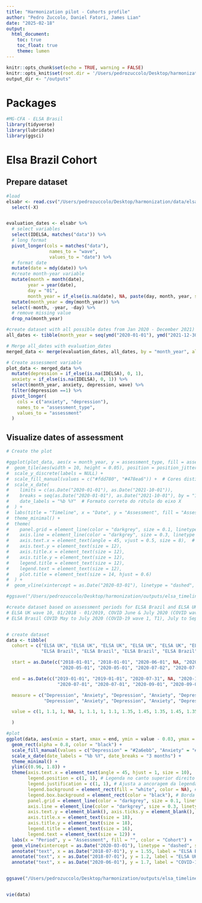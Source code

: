 ```yaml
---
title: "Harmonization pilot - Cohorts profile"
author: "Pedro Zuccolo, Daniel Fatori, James Lian"
date: "2025-02-18"
output: 
  html_document:
    toc: true
    toc_float: true
    theme: lumen
---
```


```r
knitr::opts_chunk$set(echo = TRUE, warning = FALSE)
knitr::opts_knit$set(root.dir = '/Users/pedrozuccolo/Desktop/harmonization/data')
output_dir <- "/outputs"
```

# Packages
```r
#MG-CFA - ELSA Brasil
library(tidyverse)
library(lubridate)
library(ggsci)
```

# Elsa Brazil Cohort
## Prepare dataset
```r
#load
elsabr <- read.csv("/Users/pedrozuccolo/Desktop/harmonization/data/elsabr_covid.csv") %>%
  select(-X)


evaluation_dates <- elsabr %>%
  # select variables
  select(IDELSA, matches("data")) %>%
  # long format
  pivot_longer(cols = matches("data"), 
                names_to = "wave",
                values_to = "date") %>%
  # format date
  mutate(date = mdy(date)) %>%
  #create month-year variable
  mutate(month = month(date),
        year = year(date),
        day = "01",
        month_year = if_else(is.na(date), NA, paste(day, month, year, sep = "-"))) %>%
  mutate(month_year = dmy(month_year)) %>%
  select(-month, -year, -day) %>%
  # remove missing value
  drop_na(month_year)

#create dataset with all possible dates from Jan 2020 - December 2021)
all_dates <- tibble(month_year = seq(ymd("2020-01-01"), ymd("2021-12-30"), by = "days"))

# Merge all_dates with evaluation_dates
merged_data <- merge(evaluation_dates, all_dates, by = "month_year", all = TRUE)

# Create assessment variable
plot_data <- merged_data %>%
  mutate(depression = if_else(is.na(IDELSA), 0, 1),
  anxiety = if_else(is.na(IDELSA), 0, 1)) %>%
  select(month_year, anxiety, depression, wave) %>%
  filter(depression ==1) %>%
  pivot_longer(
    cols = c("anxiety", "depression"),
    names_to = "assessment_type",
    values_to = "assessment"
  )
```



## Visualize dates of assessment
```r
# Create the plot

#ggplot(plot_data, aes(x = month_year, y = assessment_type, fill = assessment_type)) +
#  geom_tile(aes(width = 10, height = 0.05), position = position_jitter(width = 0.8, height = 0.3), color = "grey", alpha = 0.8) +  
#  scale_y_discrete(labels = NULL) + 
#  scale_fill_manual(values = c("#fdd780", "#478ea6")) +  # Cores distintas para os grupos
#  scale_x_date(
#    limits = c(as.Date("2020-01-01"), as.Date("2021-10-01")),
#    breaks = seq(as.Date("2020-01-01"), as.Date("2021-10-01"), by = "1 month"),
#    date_labels = "%b %Y"  # Formato correto do rótulo do eixo X
#  ) + 
#  labs(title = "Timeline", x = "Date", y = "Assessment", fill = "Assessment Type") +
#  theme_minimal() +
#  theme(
#    panel.grid = element_line(color = "darkgrey", size = 0.1, linetype = 3),
#    axis.line = element_line(color = "darkgrey", size = 0.3, linetype = 1),
#    axis.text.x = element_text(angle = 45, vjust = 0.5, size = 8),  # Correção no tamanho do texto
#    axis.text.y = element_text(size = 12),  
#    axis.title.x = element_text(size = 12),  
#    axis.title.y = element_text(size = 12),  
#    legend.title = element_text(size = 12),  
#    legend.text = element_text(size = 12),  
#    plot.title = element_text(size = 14, hjust = 0.6)  
#  ) +
#  geom_vline(xintercept = as.Date("2020-03-01"), linetype = "dashed", size = 0.5, color = "black")

#ggsave("/Users/pedrozuccolo/Desktop/harmonization/outputs/elsa_timeline.png", width = 10, height = 5, dpi = 300, bg = "white")
```


```r
#create dataset based on assessment periods for ELSA Brazil and ELSA UK
# ELSA UK wave 10, 01/2018 - 01/2019, COVID June & July 2020 (COVID wave 1) and November and December 2020 (COVID wave 2), wave 10 (01/2021 - 01/2023). OBS: Anxiety measures not available for ELSA UK in wave 2 COVID
# ELSA Brasil COVID May to July 2020 (COVID-19 wave 1, T1), July to September 2020 (T2), October to December 2020 (T3), and April to June 2021 (T4)


# create dataset
data <- tibble(
  cohort = c("ELSA UK", "ELSA UK", "ELSA UK", "ELSA UK", "ELSA UK", "ELSA UK", "ELSA UK", "ELSA UK",
             "ELSA Brazil", "ELSA Brazil", "ELSA Brazil", "ELSA Brazil", "ELSA Brazil", "ELSA Brazil", "ELSA Brazil", "ELSA Brazil"),

  start = as.Date(c("2018-01-01", "2018-01-01", "2020-06-01", NA, "2020-11-01", "2020-11-01", "2021-01-01", "2021-01-01",
                    "2020-05-01", "2020-05-01", "2020-07-02", "2020-07-02", "2020-10-01", "2020-10-01", "2021-04-01", "2021-04-01")),

  end = as.Date(c("2019-01-01", "2019-01-01", "2020-07-31", NA, "2020-12-31", "2020-12-31", "2023-01-01", "2023-01-01",
                   "2020-07-01", "2020-07-01", "2020-09-01", "2020-09-01", "2020-12-31", "2020-12-31", "2021-06-30", "2021-06-30")),

  measure = c("Depression", "Anxiety", "Depression", "Anxiety", "Depression", "Anxiety", "Depression", "Anxiety",
              "Depression", "Anxiety", "Depression", "Anxiety", "Depression", "Anxiety", "Depression", "Anxiety"),

  value = c(1, 1.1, 1, NA, 1, 1.1, 1, 1.1, 1.35, 1.45, 1.35, 1.45, 1.35, 1.45, 1.35, 1.45)

  )
  ```


```r
#plot
ggplot(data, aes(xmin = start, xmax = end, ymin = value - 0.03, ymax = value + 0.03, fill = measure, color = cohort)) +
  geom_rect(alpha = 0.8, color = "black") +
  scale_fill_manual(values = c("Depression" = "#2a6ebb", "Anxiety" = "#f0ab00")) +
  scale_x_date(date_labels = "%b %Y", date_breaks = "3 months") +
  theme_minimal() +
  ylim(c(0.96, 1.8)) +
  theme(axis.text.x = element_text(angle = 45, hjust = 1, size = 10),
        legend.position = c(1, 1), # Legenda no canto superior direito
        legend.justification = c(1, 1), # Ajusta a ancoragem da legenda
        legend.background = element_rect(fill = "white", color = NA), # Fundo branco para a legenda
        legend.box.background = element_rect(color = "black"), # Borda na legenda (opcional)
        panel.grid = element_line(color = "darkgrey", size = 0.1, linetype = 3),
        axis.line = element_line(color = "darkgrey", size = 0.3, linetype = 1),
        axis.text.y = element_blank(), axis.ticks.y = element_blank(), 
        axis.title.x = element_text(size = 18),  
        axis.title.y = element_text(size = 18),  
        legend.title = element_text(size = 16),  
        legend.text = element_text(size = 12)) +
  labs(x = "Period", y = "Assessment", fill = "", color = "Cohort") +
  geom_vline(xintercept = as.Date("2020-03-01"), linetype = "dashed", size = 0.5, color = "black") +
  annotate("text", x = as.Date("2018-07-01"), y = 1.55, label = "ELSA Brazil", size = 4, color = "black") +
  annotate("text", x = as.Date("2018-07-01"), y = 1.2, label = "ELSA UK", size = 4, color = "black") +
  annotate("text", x = as.Date("2020-06-01"), y = 1.7, label = "COVID-19", size = 3, color = "black")


ggsave("/Users/pedrozuccolo/Desktop/harmonization/outputs/elsa_timeline.png", width = 10, height = 5, dpi = 300, bg = "white")


vie(data)

```
